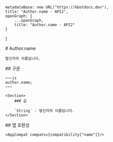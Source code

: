 
    metadataBase: new URL("https://kbotdocs.dev"),
    title: "Author.name - API2",
    openGraph: {
        ...openGraph,
        title: "Author.name - API2"
    }
}

<Section>
    # Author.name

    발신자의 이름입니다.
</Section>
<Section>
    ## 구문

    ~~~js
    author.name;
    ~~~

    <Section>
        ### 값

        `String` - 발신자의 이름입니다.
    </Section>
</Section>
<Section>
    ## 앱 호환성

    <AppCompat compats={compatibility["name"]}/>
</Section>
